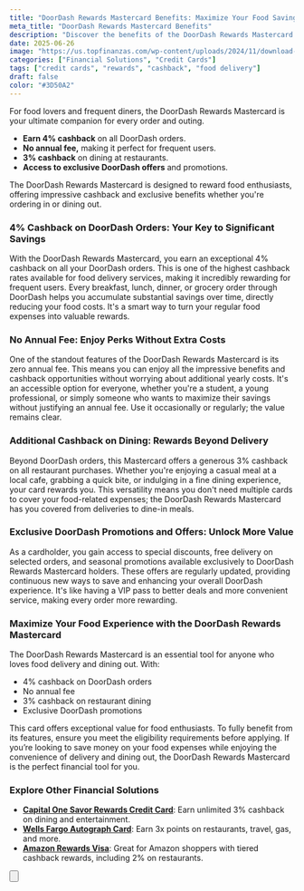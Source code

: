 ```yaml
---
title: "DoorDash Rewards Mastercard Benefits: Maximize Your Food Savings"
meta_title: "DoorDash Rewards Mastercard Benefits"
description: "Discover the benefits of the DoorDash Rewards Mastercard: earn high cashback on DoorDash orders and dining, enjoy no annual fee, and access exclusive promotions."
date: 2025-06-26
image: "https://us.topfinanzas.com/wp-content/uploads/2024/11/download-4.webp"
categories: ["Financial Solutions", "Credit Cards"]
tags: ["credit cards", "rewards", "cashback", "food delivery"]
draft: false
color: "#3D50A2"
---
```


For food lovers and frequent diners, the DoorDash Rewards Mastercard is your ultimate companion for every order and outing.

- **Earn 4% cashback** on all DoorDash orders.
- **No annual fee,** making it perfect for frequent users.
- **3% cashback** on dining at restaurants.
- **Access to exclusive DoorDash offers** and promotions.



The DoorDash Rewards Mastercard is designed to reward food enthusiasts, offering impressive cashback and exclusive benefits whether you're ordering in or dining out.

### 4% Cashback on DoorDash Orders: Your Key to Significant Savings

With the DoorDash Rewards Mastercard, you earn an exceptional 4% cashback on all your DoorDash orders. This is one of the highest cashback rates available for food delivery services, making it incredibly rewarding for frequent users. Every breakfast, lunch, dinner, or grocery order through DoorDash helps you accumulate substantial savings over time, directly reducing your food costs. It's a smart way to turn your regular food expenses into valuable rewards.

### No Annual Fee: Enjoy Perks Without Extra Costs

One of the standout features of the DoorDash Rewards Mastercard is its zero annual fee. This means you can enjoy all the impressive benefits and cashback opportunities without worrying about additional yearly costs. It's an accessible option for everyone, whether you're a student, a young professional, or simply someone who wants to maximize their savings without justifying an annual fee. Use it occasionally or regularly; the value remains clear.

### Additional Cashback on Dining: Rewards Beyond Delivery

Beyond DoorDash orders, this Mastercard offers a generous 3% cashback on all restaurant purchases. Whether you're enjoying a casual meal at a local cafe, grabbing a quick bite, or indulging in a fine dining experience, your card rewards you. This versatility means you don't need multiple cards to cover your food-related expenses; the DoorDash Rewards Mastercard has you covered from deliveries to dine-in meals.

### Exclusive DoorDash Promotions and Offers: Unlock More Value

As a cardholder, you gain access to special discounts, free delivery on selected orders, and seasonal promotions available exclusively to DoorDash Rewards Mastercard holders. These offers are regularly updated, providing continuous new ways to save and enhancing your overall DoorDash experience. It's like having a VIP pass to better deals and more convenient service, making every order more rewarding.

### Maximize Your Food Experience with the DoorDash Rewards Mastercard

The DoorDash Rewards Mastercard is an essential tool for anyone who loves food delivery and dining out. With:

- 4% cashback on DoorDash orders
- No annual fee
- 3% cashback on restaurant dining
- Exclusive DoorDash promotions

This card offers exceptional value for food enthusiasts. To fully benefit from its features, ensure you meet the eligibility requirements before applying. If you’re looking to save money on your food expenses while enjoying the convenience of delivery and dining out, the DoorDash Rewards Mastercard is the perfect financial tool for you.



<AdZone id="us_budgetbeepro_4" />

### Explore Other Financial Solutions

- [**Capital One Savor Rewards Credit Card**](/financial-solutions/capital-one-savor-rewards-credit-card-benefits): Earn unlimited 3% cashback on dining and entertainment.
- [**Wells Fargo Autograph Card**](/financial-solutions/wells-fargo-autograph-card-benefits): Earn 3x points on restaurants, travel, gas, and more.
- [**Amazon Rewards Visa**](/financial-solutions/amazon-rewards-visa-credit-card-benefits): Great for Amazon shoppers with tiered cashback rewards, including 2% on restaurants.

<Button
  label="See Requirements"
  link="/financial-solutions/doordash-rewards-mastercard-requirements"
/>
